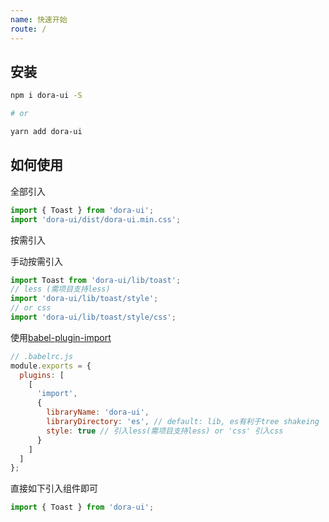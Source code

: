 ```yaml
---
name: 快速开始
route: /
---
```


## 安装

```bash
npm i dora-ui -S

# or

yarn add dora-ui

```

## 如何使用

全部引入

```js
import { Toast } from 'dora-ui';
import 'dora-ui/dist/dora-ui.min.css';
```

按需引入

手动按需引入

```js
import Toast from 'dora-ui/lib/toast';
// less (需项目支持less)
import 'dora-ui/lib/toast/style';
// or css
import 'dora-ui/lib/toast/style/css';
```

使用[babel-plugin-import](https://www.npmjs.com/package/babel-plugin-import)

```js
// .babelrc.js
module.exports = {
  plugins: [
    [
      'import',
      {
        libraryName: 'dora-ui',
        libraryDirectory: 'es', // default: lib, es有利于tree shakeing
        style: true // 引入less(需项目支持less) or 'css' 引入css
      }
    ]
  ]
};
```

直接如下引入组件即可

```js
import { Toast } from 'dora-ui';
```
